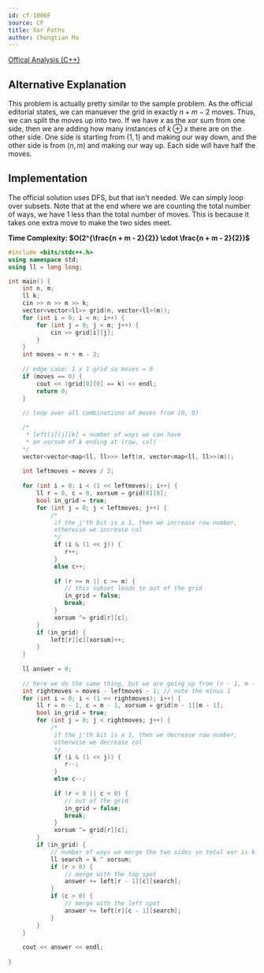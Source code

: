 ```yaml
---
id: cf-1006F
source: CF
title: Xor Paths
author: Chongtian Ma
---
```


[Offical Analysis (C++)](https://codeforces.com/blog/entry/60672)

## Alternative Explanation
This problem is actually pretty similar to the sample problem. As the official editorial states, we can manuever the grid in exactly $n + m - 2$ moves.
Thus, we can split the moves up into two. If we have $x$ as the xor sum from one side, then we are adding how many instances of $k ⊕x$ there are on the 
other side. One side is starting from $(1, 1)$ and making our way down, and the other side is from $(n, m)$ and making our way up. Each side will have half
the moves.

## Implementation
The official solution uses DFS, but that isn't needed. We can simply loop over subsets. Note that at the end where we are counting the total number of ways, we have $1$ less than the total number of moves. This is because it takes one extra move to make the two sides meet.

**Time Complexity: $O(2^{\frac{n + m - 2}{2}} \cdot \frac{n + m - 2}{2})$**

<LanguageSection>

<CPPSection>

```cpp
#include <bits/stdc++.h>
using namespace std;
using ll = long long;

int main() {
	int n, m;
	ll k;
	cin >> n >> m >> k;
	vector<vector<ll>> grid(n, vector<ll>(m));
	for (int i = 0; i < n; i++) {
		for (int j = 0; j < m; j++) {
			cin >> grid[i][j];
		}
	}
	int moves = n + m - 2;
	
	// edge case: 1 x 1 grid so moves = 0
	if (moves == 0) {
		cout << (grid[0][0] == k) << endl;
		return 0;
	}
	
	// loop over all combinations of moves from (0, 0)

	/* 
	 * left[i][j][k] = number of ways we can have
	 * an xorsum of k ending at (row, col)
	*/
	vector<vector<map<ll, ll>>> left(n, vector<map<ll, ll>>(m));
	
	int leftmoves = moves / 2;
	
	for (int i = 0; i < (1 << leftmoves); i++) {
		ll r = 0, c = 0, xorsum = grid[0][0];
		bool in_grid = true;
		for (int j = 0; j < leftmoves; j++) {
			/*
			 if the j'th bit is a 1, then we increase row number,
			 otherwise we increase col
			 */
			 if (i & (1 << j)) {
			 	r++;
			 }
			 else c++;
			 
			 if (r >= n || c >= m) {
			 	// this subset leads to out of the grid
			 	in_grid = false;
			 	break;
			 }
			 xorsum ^= grid[r][c];
		}
		if (in_grid) {
			left[r][c][xorsum]++;
		}
	}
	
	ll answer = 0;
	
	// here we do the same thing, but we are going up from (n - 1, m - 1)
	int rightmoves = moves - leftmoves - 1; // note the minus 1
	for (int i = 0; i < (1 << rightmoves); i++) {
		ll r = n - 1, c = m - 1, xorsum = grid[n - 1][m - 1];
		bool in_grid = true;
		for (int j = 0; j < rightmoves; j++) {
			/*
			 if the j'th bit is a 1, then we decrease row number,
			 otherwise we decrease col
			 */
			 if (i & (1 << j)) {
			 	r--;
			 }
			 else c--;
			 
			 if (r < 0 || c < 0) {
			 	// out of the grid
			 	in_grid = false;
			 	break;
			 }
			 xorsum ^= grid[r][c];
		}
		if (in_grid) {
			// number of ways we merge the two sides so total xor is k
			ll search = k ^ xorsum;
			if (r > 0) {
				// merge with the top spot
				answer += left[r - 1][c][search];
			}
			if (c > 0) {
				// merge with the left spot
				answer += left[r][c - 1][search];
			}
		}
	}
	
	cout << answer << endl;
		
}
```
  
</CPPSection>
  
</LanguageSection>
